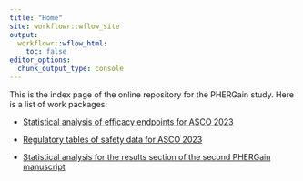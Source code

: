 ```yaml
---
title: "Home"
site: workflowr::wflow_site
output:
  workflowr::wflow_html:
    toc: false
editor_options:
  chunk_output_type: console
---
```


This is the index page of the online repository for the PHERGain study. Here is a list of work packages:

* [Statistical analysis of efficacy endpoints for ASCO 2023](WP1_asco23-efficacy.html)

* [Regulatory tables of safety data for ASCO 2023](WP2_asco23-safety.html)

* [Statistical analysis for the results section of the second PHERGain manuscript](WP3_manuscript_results_2023-05-05.html)
